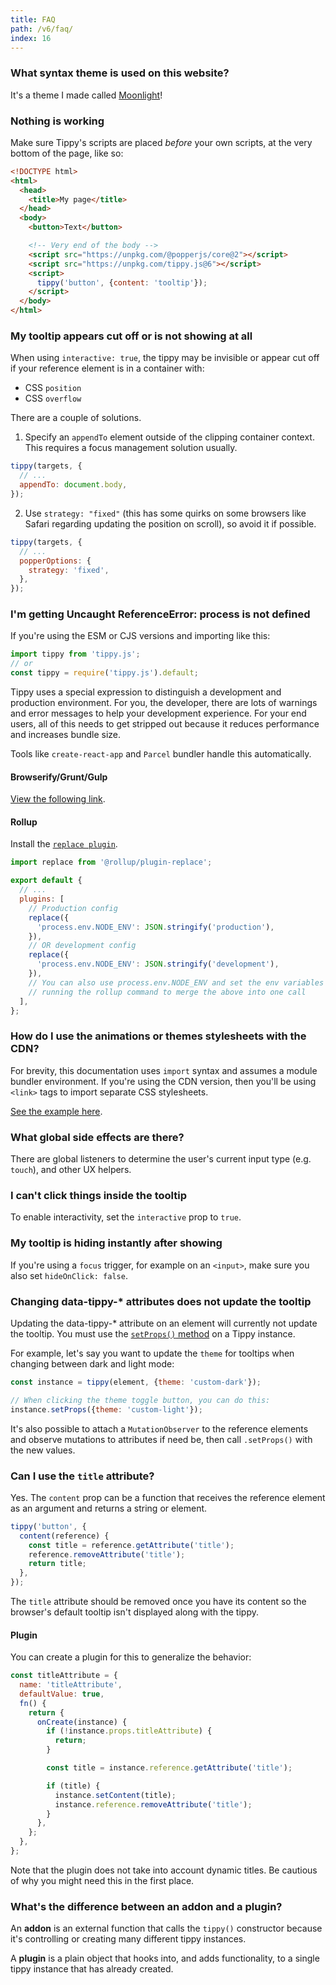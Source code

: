---
title: FAQ
path: /v6/faq/
index: 16
---

### What syntax theme is used on this website?

It's a theme I made called
[Moonlight](https://github.com/atomiks/moonlight-vscode-theme)!

### Nothing is working

Make sure Tippy's scripts are placed _before_ your own scripts, at the very
bottom of the page, like so:

```html
<!DOCTYPE html>
<html>
  <head>
    <title>My page</title>
  </head>
  <body>
    <button>Text</button>

    <!-- Very end of the body -->
    <script src="https://unpkg.com/@popperjs/core@2"></script>
    <script src="https://unpkg.com/tippy.js@6"></script>
    <script>
      tippy('button', {content: 'tooltip'});
    </script>
  </body>
</html>
```

### My tooltip appears cut off or is not showing at all

When using `interactive: true`, the tippy may be invisible or appear cut off if
your reference element is in a container with:

- CSS `position`
- CSS `overflow`

There are a couple of solutions.

1. Specify an `appendTo` element outside of the clipping container context. This
   requires a focus management solution usually.

```js
tippy(targets, {
  // ...
  appendTo: document.body,
});
```

2. Use `strategy: "fixed"` (this has some quirks on some browsers like Safari
   regarding updating the position on scroll), so avoid it if possible.

```js
tippy(targets, {
  // ...
  popperOptions: {
    strategy: 'fixed',
  },
});
```

### I'm getting Uncaught ReferenceError: process is not defined

If you're using the ESM or CJS versions and importing like this:

```js
import tippy from 'tippy.js';
// or
const tippy = require('tippy.js').default;
```

Tippy uses a special expression to distinguish a development and production
environment. For you, the developer, there are lots of warnings and error
messages to help your development experience. For your end users, all of this
needs to get stripped out because it reduces performance and increases bundle
size.

Tools like `create-react-app` and `Parcel` bundler handle this automatically.

#### Browserify/Grunt/Gulp

[View the following link](https://vuejs.org/v2/guide/deployment.html#With-Build-Tools).

#### Rollup

Install the
[`replace plugin`](https://www.npmjs.com/package/@rollup/plugin-replace).

```js
import replace from '@rollup/plugin-replace';

export default {
  // ...
  plugins: [
    // Production config
    replace({
      'process.env.NODE_ENV': JSON.stringify('production'),
    }),
    // OR development config
    replace({
      'process.env.NODE_ENV': JSON.stringify('development'),
    }),
    // You can also use process.env.NODE_ENV and set the env variables when
    // running the rollup command to merge the above into one call
  ],
};
```

### How do I use the animations or themes stylesheets with the CDN?

For brevity, this documentation uses `import` syntax and assumes a module
bundler environment. If you're using the CDN version, then you'll be using
`<link>` tags to import separate CSS stylesheets.

[See the example here](../getting-started/#optional-extra-imports).

### What global side effects are there?

There are global listeners to determine the user's current input type (e.g.
`touch`), and other UX helpers.

### I can't click things inside the tooltip

To enable interactivity, set the `interactive` prop to `true`.

### My tooltip is hiding instantly after showing

If you're using a `focus` trigger, for example on an `<input>`, make sure you
also set `hideOnClick: false`.

### Changing data-tippy-\* attributes does not update the tooltip

Updating the data-tippy-\* attribute on an element will currently not update the
tooltip. You must use the [`setProps()` method](../methods/#setprops) on a Tippy
instance.

For example, let's say you want to update the `theme` for tooltips when changing
between dark and light mode:

```js
const instance = tippy(element, {theme: 'custom-dark'});

// When clicking the theme toggle button, you can do this:
instance.setProps({theme: 'custom-light'});
```

It's also possible to attach a `MutationObserver` to the reference elements and
observe mutations to attributes if need be, then call `.setProps()` with the new
values.

### Can I use the `title` attribute?

Yes. The `content` prop can be a function that receives the reference element as
an argument and returns a string or element.

```js
tippy('button', {
  content(reference) {
    const title = reference.getAttribute('title');
    reference.removeAttribute('title');
    return title;
  },
});
```

The `title` attribute should be removed once you have its content so the
browser's default tooltip isn't displayed along with the tippy.

#### Plugin

You can create a plugin for this to generalize the behavior:

```js
const titleAttribute = {
  name: 'titleAttribute',
  defaultValue: true,
  fn() {
    return {
      onCreate(instance) {
        if (!instance.props.titleAttribute) {
          return;
        }

        const title = instance.reference.getAttribute('title');

        if (title) {
          instance.setContent(title);
          instance.reference.removeAttribute('title');
        }
      },
    };
  },
};
```

Note that the plugin does not take into account dynamic titles. Be cautious of
why you might need this in the first place.

### What's the difference between an addon and a plugin?

An **addon** is an external function that calls the `tippy()` constructor
because it's controlling or creating many different tippy instances.

A **plugin** is a plain object that hooks into, and adds functionality, to a
single tippy instance that has already created.
